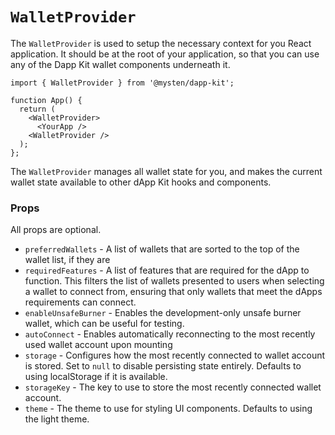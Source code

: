 # `WalletProvider`

The `WalletProvider` is used to setup the necessary context for you React application. It should be
at the root of your application, so that you can use any of the Dapp Kit wallet components
underneath it.

```tsx
import { WalletProvider } from '@mysten/dapp-kit';

function App() {
  return (
    <WalletProvider>
      <YourApp />
    <WalletProvider />
  );
};
```

The `WalletProvider` manages all wallet state for you, and makes the current wallet state available
to other dApp Kit hooks and components.

### Props

All props are optional.

- `preferredWallets` - A list of wallets that are sorted to the top of the wallet list, if they are
- `requiredFeatures` - A list of features that are required for the dApp to function. This filters
  the list of wallets presented to users when selecting a wallet to connect from, ensuring that only
  wallets that meet the dApps requirements can connect.
- `enableUnsafeBurner` - Enables the development-only unsafe burner wallet, which can be useful for
  testing.
- `autoConnect` - Enables automatically reconnecting to the most recently used wallet account upon
  mounting
- `storage` - Configures how the most recently connected to wallet account is stored. Set to `null`
  to disable persisting state entirely. Defaults to using localStorage if it is available.
- `storageKey` - The key to use to store the most recently connected wallet account.
- `theme` - The theme to use for styling UI components. Defaults to using the light theme.
